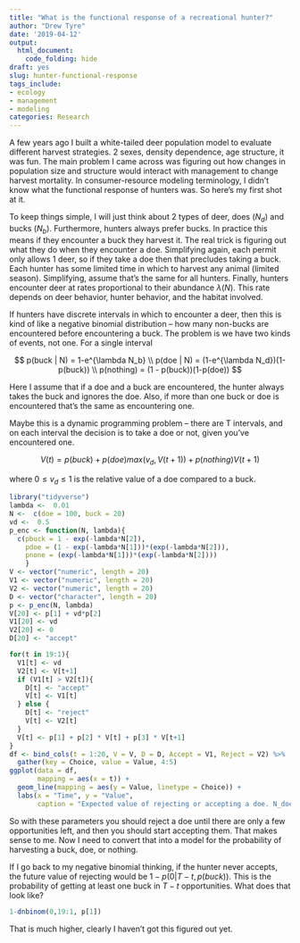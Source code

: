 ```yaml
---
title: "What is the functional response of a recreational hunter?"
author: "Drew Tyre"
date: '2019-04-12'
output: 
  html_document:
    code_folding: hide
draft: yes
slug: hunter-functional-response
tags_include:
- ecology
- management
- modeling
categories: Research
---
```


A few years ago I built a white-tailed deer population model to evaluate different
harvest strategies. 2 sexes, density dependence, age structure, it was fun. The
main problem I came across was figuring out how changes in population
size and structure would interact with management to change harvest mortality. 
In consumer-resource modeling terminology, I didn't know what the functional 
response of hunters was. So here's my first shot at it.

To keep things simple, I will just think about 2 types of deer, does ($N_d$) 
and bucks ($N_b$). Furthermore, hunters always prefer bucks. In practice this
means if they encounter a buck they harvest it. The real trick is figuring out
what they do when they encounter a doe. Simplifying again, each permit only 
allows 1 deer, so if they take a doe then that precludes taking a buck. 
Each hunter has some limited time in which to harvest any animal (limited season). 
Simplifying, assume that's the same for all hunters. Finally, hunters encounter 
deer at rates proportional to their abundance $\lambda(N)$. This rate depends 
on deer behavior, hunter behavior, and the habitat involved.

If hunters have discrete intervals in which to encounter a deer, then this is kind
of like a negative binomial distribution -- how many non-bucks are encountered
before encountering a buck. The problem is we have two kinds of events, not one.
For a single interval

$$
p(buck | N) = 1-e^{\lambda N_b} \\
p(doe | N) = (1-e^{\lambda N_d})(1-p(buck)) \\
p(nothing) = (1 - p(buck))(1-p(doe))
$$

Here I assume that if a doe and a buck are encountered, the hunter always takes
the buck and ignores the doe. Also, if more than one buck or doe is encountered
that's the same as encountering one.

Maybe this is a dynamic programming problem -- there are T intervals, and on each
interval the decision is to take a doe or not, given you've encountered one. 

$$
V(t) = p(buck) + p(doe) max(v_d, V(t+1)) + p(nothing) V(t+1)
$$

where $0 \leq v_d \leq 1$ is the relative value of a doe compared to a buck.

```r
library("tidyverse")
lambda <-  0.01
N <-  c(doe = 100, buck = 20)
vd <-  0.5
p_enc <- function(N, lambda){
  c(pbuck = 1 - exp(-lambda*N[2]),
    pdoe = (1 - exp(-lambda*N[1]))*(exp(-lambda*N[2])),
    pnone = (exp(-lambda*N[1]))*(exp(-lambda*N[2])))
    }
V <- vector("numeric", length = 20)
V1 <- vector("numeric", length = 20)
V2 <- vector("numeric", length = 20)
D <- vector("character", length = 20)
p <- p_enc(N, lambda)
V[20] <- p[1] + vd*p[2]
V1[20] <- vd
V2[20] <- 0
D[20] <- "accept"

for(t in 19:1){
  V1[t] <- vd
  V2[t] <- V[t+1]
  if (V1[t] > V2[t]){
    D[t] <- "accept"
    V[t] <- V1[t]
  } else {
    D[t] <- "reject"
    V[t] <- V2[t]
  }
  V[t] <- p[1] + p[2] * V[t] + p[3] * V[t+1]
}
df <- bind_cols(t = 1:20, V = V, D = D, Accept = V1, Reject = V2) %>% 
  gather(key = Choice, value = Value, 4:5)
ggplot(data = df,
       mapping = aes(x = t)) +
  geom_line(mapping = aes(y = Value, linetype = Choice)) + 
  labs(x = "Time", y = "Value", 
       caption = "Expected value of rejecting or accepting a doe. N_doe = 100, N_buck = 20, lambda = 0.01, v_doe = 0.5")
```

 So with these parameters you should reject a doe until there are only a few
 opportunities left, and then you should start accepting them. That makes sense
 to me. Now I need to convert that into a model for the probability of harvesting
 a buck, doe, or nothing. 
 
 If I go back to my negative binomial thinking, if the hunter never accepts, the 
 future value of rejecting would be $1 - p(0 | T-t, p(buck))$. This is the 
 probability of getting at least one buck in $T-t$ opportunities. What does
 that look like?
 
```r
1-dnbinom(0,19:1, p[1])
```
 
That is much higher, clearly I haven't got this figured out yet. 
 